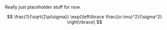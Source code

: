 # 

Really just placeholder stuff for now.

$$
\frac{1}{\sqrt{2\pi\sigma}} \exp{\left\lbrace \frac{(x-\mu)^2}{\sigma^2} \right\rbrace}
$$

